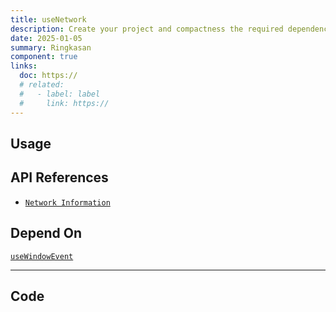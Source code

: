 ```yaml
---
title: useNetwork
description: Create your project and compactness the required dependencies.
date: 2025-01-05
summary: Ringkasan
component: true
links:
  doc: https://
  # related:
  #   - label: label
  #     link: https://
---
```


## Usage

<UseNetworkDemosUsage />

## API References

- [`Network Information`](https://developer.mozilla.org/en-US/docs/Web/API/Network_Information_API)

## Depend On

[`useWindowEvent`](/docs/hooks/use-window-event)

---

## Code
